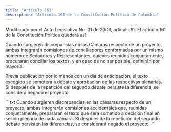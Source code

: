 ```yaml
---
title: "Artículo 161"
description: "Artículo 161 de la Constitución Política de Colombia"
---
```


<Warning>Modificado por el Acto Legislativo No. 01 de 2003, artículo 9°. El artículo 161 de la Constitución Política
quedará así: </Warning>

Cuando surgieren discrepancias en las Cámaras respecto de un proyecto, ambas integrarán comisiones de conciliadores conformadas por un mismo número de Senadores y Representantes, quienes reunidos conjuntamente, procurarán conciliar los textos, y en caso de no ser posible, definirán por mayoría.

Previa publicación por lo menos con un día de anticipación, el texto escogido se someterá a debate y aprobación de las respectivas plenarias. Si después de la repetición del segundo debate persiste la diferencia, se considera negado el proyecto.

<Accordion title="Artículo original antes de la modificación:">
```txt
Cuando surgieren discrepancias en las cámaras respecto de un proyecto,
ambas integrarán comisiones accidentales que, reunidas conjuntamente,
prepararán el texto que será sometido a decisión final en sesión
plenaria de cada cámara. Si después de la repetición del segundo
debate persisten las diferencias, se considerará negado el proyecto.
```
</Accordion>